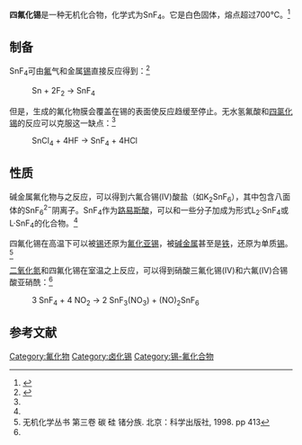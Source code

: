 {{Chembox
| Verifiedfields = changed
| Watchedfields = changed
| verifiedrevid = 428754510
| ImageFile = Niobtetrafluorid.png
| ImageSize = 250px
| IUPACName = tin(IV) fluoride 
| OtherNames = stannic fluoride, tin tetrafluoride
|Section1={{Chembox Identifiers
| CASNo_Ref = {{cascite|correct|??}}
| CASNo = 7783-62-2 
| PubChem = 134654
| EINECS = 232-016-0
| InChI = 1S/4FH.Sn/h4*1H;/q;;;;+4/p-4
| SMILES = [F-].[F-].[F-].[F-].[Sn+4]
 }}
|Section2={{Chembox Properties
| Formula = SnF<sub>4</sub>
| MolarMass = 194.704 g/mol
| Appearance = white solid
| Density = 
| MeltingPt = above 700 °C (sublimes)
| BoilingPt = 
| Solubility = 
}}
|Section3={{Chembox Structure
| CrystalStruct = [[Tetragonal|Tetragonal]], [[Pearson_symbol|tI10]]
| SpaceGroup = I4/mmm, No. 139
}}
|Section7={{Chembox Hazards
| MainHazards = 
| FlashPt = 
| AutoignitionPt = }}
}}
'''四氟化锡'''是一种无机化合物，化学式为SnF<sub>4</sub>。它是白色固体，熔点超过700℃。<ref name="Greenwood">{{cite book | last=Greenwood |first = N. N. |author2=Earnshaw, A.  | title=Chemistry of the Elements | url=https://archive.org/details/chemistryelement00aear_278 |edition = 2nd |publisher=Oxford:Butterworth-Heinemann | year=1997 | isbn=0-7506-3365-4 |pages=[https://archive.org/details/chemistryelement00aear_278/page/381 381] }}</ref>
==制备==
SnF<sub>4</sub>可由[[氟|氟]]气和金属[[锡|锡]]直接反应得到：<ref name = "Wiberg&Holleman">{{cite book | last = Holleman | first = A. F. |author2=Wiberg, E. |author3=Wiberg, N. | title=Inorganic Chemistry, 1st Edition | publisher=Academic Press | year=2001 | isbn=0-12-352651-5|pages=908| oclc = }}</ref>
:Sn + 2F<sub>2</sub> → SnF<sub>4</sub>
但是，生成的氟化物膜会覆盖在锡的表面使反应趋缓至停止。无水氢氟酸和[[四氯化锡|四氯化锡]]的反应可以克服这一缺点：<ref name = "Greenwood"/>
:SnCl<sub>4</sub> + 4HF → SnF<sub>4</sub> + 4HCl
==性质==
碱金属氟化物与之反应，可以得到六氟合锡(IV)酸盐（如K<sub>2</sub>SnF<sub>6</sub>），其中包含八面体的SnF<sub>6</sub><sup>2−</sup>阴离子。SnF<sub>4</sub>作为[[路易斯酸|路易斯酸]]，可以和一些分子加成为形式L<sub>2</sub>·SnF<sub>4</sub>或L·SnF<sub>4</sub>的化合物。<ref name = "Wiberg&Holleman"/>

四氟化锡在高温下可以被[[锡|锡]]还原为[[氟化亚锡|氟化亚锡]]，被[[碱金属|碱金属]]甚至是[[铁|铁]]，还原为单质[[锡|锡]]。<ref name=wj>无机化学丛书 第三卷 碳 硅 锗分族. 北京：科学出版社, 1998. pp 413</ref>

[[二氧化氮|二氧化氮]]和四氟化锡在室温之上反应，可以得到硝酸三氟化锡(IV)和六氟(IV)合锡酸亚硝酰：<ref name=wj />
: 3 SnF<sub>4</sub> + 4 NO<sub>2</sub> → 2 SnF<sub>3</sub>(NO<sub>3</sub>) + (NO)<sub>2</sub>SnF<sub>6</sub>

== 参考文献 ==
{{reflist}}
{{锡化合物}}
{{氟化物}}

[[Category:氟化物|Category:氟化物]]
[[Category:卤化锡|Category:卤化锡]]
[[Category:锡-氟化合物|Category:锡-氟化合物]]